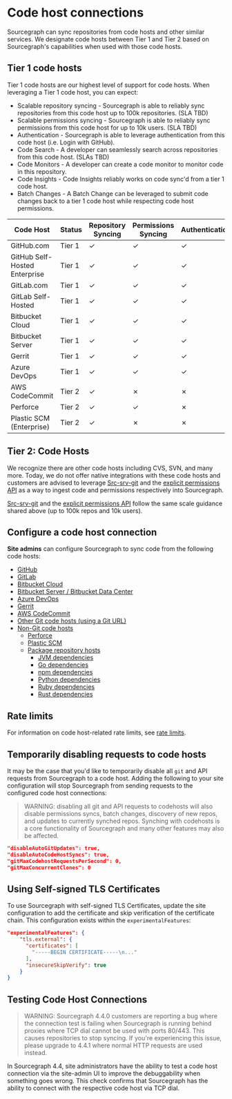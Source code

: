 # Code host connections

Sourcegraph can sync repositories from code hosts and other similar services. We designate code hosts between Tier 1 and Tier 2 based on Sourcegraph's capabilities when used with those code hosts.

## Tier 1 code hosts

Tier 1 code hosts are our highest level of support for code hosts. When leveraging a Tier 1 code host, you can expect:

- Scalable repository syncing - Sourcegraph is able to reliably sync repositories from this code host up to 100k repositories. (SLA TBD)
- Scalable permissions syncing - Sourcegraph is able to reliably sync permissions from this code host for up to 10k users. (SLA TBD)
- Authentication - Sourcegraph is able to leverage authentication from this code host (i.e. Login with GitHub).
- Code Search - A developer can seamlessly search across repositories from this code host. (SLAs TBD)
- Code Monitors - A developer can create a code monitor to monitor code in this repository.
- Code Insights - Code Insights reliably works on code sync'd from a tier 1 code host.
- Batch Changes - A Batch Change can be leveraged to submit code changes back to a tier 1 code host while respecting code host permissions.

|           Code Host           | Status | Repository Syncing | Permissions Syncing | Authentication | Code Search | Code Monitors | Code Insights | Batch Changes |
| ----------------------------- | ------ | ------------------ | ------------------- | -------------- | ----------- | ------------- | ------------- | ------------- |
| GitHub.com                    | Tier 1 | ✓                  | ✓                   | ✓              | ✓           | ✓             | ✓             | ✓             |
| GitHub Self-Hosted Enterprise | Tier 1 | ✓                  | ✓                   | ✓              | ✓           | ✓             | ✓             | ✓             |
| GitLab.com                    | Tier 1 | ✓                  | ✓                   | ✓              | ✓           | ✓             | ✓             | ✓             |
| GitLab Self-Hosted            | Tier 1 | ✓                  | ✓                   | ✓              | ✓           | ✓             | ✓             | ✓             |
| Bitbucket Cloud               | Tier 1 | ✓                  | ✓                   | ✓              | ✓           | ✓             | ✓             | ✓             |
| Bitbucket Server              | Tier 1 | ✓                  | ✓                   | ✓              | ✓           | ✓             | ✓             | ✓             |
| Gerrit                        | Tier 1 | ✓                  | ✓                   | ✓              | ✓           | ✓             | ✓             | ✓             |
| Azure DevOps                  | Tier 1 | ✓                  | ✓                   | ✓              | ✓           | ✓             | ✓             | ✓             |
| AWS CodeCommit                | Tier 2 | ✓                  | ✗                   | ✗              | ✓           | ✓             | ✓             | ✗             |
| Perforce                      | Tier 2 | ✓                  | ✓                   | ✗              | ✓           | ✓             | ✗             | ✗             |
| Plastic SCM (Enterprise)      | Tier 2 | ✓                  | ✗                   | ✗              | ✓           | ✓             | ✓             | ✗             |

## Tier 2: Code Hosts

We recognize there are other code hosts including CVS, SVN, and many more. Today, we do not offer native integrations with these code hosts and customers are advised to leverage [Src-srv-git](/admin/code_hosts/non-git) and the [explicit permissions API](/admin/permissions/api) as a way to ingest code and permissions respectively into Sourcegraph.

[Src-srv-git](/admin/code_hosts/non-git) and the [explicit permissions API](/admin/permissions/api) follow the same scale guidance shared above (up to 100k repos and 10k users).

## Configure a code host connection

**Site admins** can configure Sourcegraph to sync code from the following code hosts:

- [GitHub](/admin/code_hosts/github)
- [GitLab](/admin/code_hosts/gitlab)
- [Bitbucket Cloud](/admin/code_hosts/bitbucket_cloud)
- [Bitbucket Server / Bitbucket Data Center](/admin/code_hosts/bitbucket_server)
- [Azure DevOps](/admin/code_hosts/azuredevops)
- [Gerrit](/admin/code_hosts/gerrit)
- [AWS CodeCommit](/admin/code_hosts/aws_codecommit)
- [Other Git code hosts (using a Git URL)](/admin/code_hosts/other)
- [Non-Git code hosts](/admin/code_hosts/non-git)
  - [Perforce](/admin/repo/perforce)
  - [Plastic SCM](/admin/repo/plasticscm)
  - [Package repository hosts](/admin/code_hosts/package-repos)
    - [JVM dependencies](/admin/code_hosts/jvm)
    - [Go dependencies](/admin/code_hosts/go)
    - [npm dependencies](/admin/code_hosts/npm)
    - [Python dependencies](/admin/code_hosts/python)
    - [Ruby dependencies](/admin/code_hosts/ruby)
    - [Rust dependencies](/admin/code_hosts/rust)

## Rate limits

For information on code host-related rate limits, see [rate limits](/admin/code_hosts/rate_limits).

## Temporarily disabling requests to code hosts

It may be the case that you'd like to temporarily disable all `git` and API requests from Sourcegraph to a code host. Adding the following to your site configuration will stop Sourcegraph from sending requests to the configured code host connections:

> WARNING: disabling all git and API requests to codehosts will also disable permissions syncs, batch changes, discovery of new repos, and updates to currently synched repos. Synching with codehosts is a core functionality of Sourcegraph and many other features may also be affected.

```json
"disableAutoGitUpdates": true,
"disableAutoCodeHostSyncs": true,
"gitMaxCodehostRequestsPerSecond": 0,
"gitMaxConcurrentClones": 0
```

## Using Self-signed TLS Certificates

To use Sourcegraph with self-signed TLS Certificates, update the site configuration to add the certificate and skip verification of the certificate chain. This configuration exists within the `experimentalFeatures`:

```json
"experimentalFeatures": {
    "tls.external": {
      "certificates": [
        "-----BEGIN CERTIFICATE-----\n..."
      ],
      "insecureSkipVerify": true
    }
}
```

## Testing Code Host Connections

> WARNING: Sourcegraph 4.4.0 customers are reporting a bug where the connection test is failing when Sourcegraph is running behind proxies where TCP dial cannot be used with ports 80/443. This causes repositories to stop syncing. If you're experiencing this issue, please upgrade to 4.4.1 where normal HTTP requests are used instead.

In Sourcegraph 4.4, site administrators have the ability to test a code host connection via the site-admin UI to improve the debuggability when something goes wrong. This check confirms that Sourcegraph has the ability to connect with the respective code host via TCP dial.
